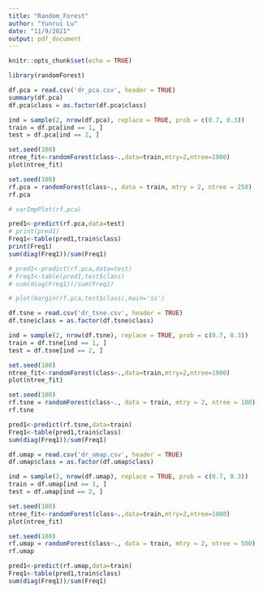```yaml
---
title: "Random_Forest"
author: "Yunrui Lu"
date: "11/9/2021"
output: pdf_document
---
```


```r
knitr::opts_chunk$set(echo = TRUE)
```


\section{RANDOM_FOREST}

```r
library(randomForest)
```

\subsection{PCA}

```r
df.pca = read.csv('dr_pca.csv', header = TRUE)
summary(df.pca)
df.pca$class = as.factor(df.pca$class)
```

```r
ind = sample(2, nrow(df.pca), replace = TRUE, prob = c(0.7, 0.3))
train = df.pca[ind == 1, ]
test = df.pca[ind == 2, ]
```

```r
set.seed(100)
ntree_fit<-randomForest(class~.,data=train,mtry=2,ntree=1000)
plot(ntree_fit)
```

```r
set.seed(100)
rf.pca = randomForest(class~., data = train, mtry = 2, ntree = 250)
rf.pca
```

```r
# varImpPlot(rf.pca)
```

```r
pred1<-predict(rf.pca,data=test)
# print(pred1)
Freq1<-table(pred1,train$class)
print(Freq1)
sum(diag(Freq1))/sum(Freq1)
```

```r
# pred1<-predict(rf.pca,data=test)
# Freq1<-table(pred1,test$class)
# sum(diag(Freq1))/sum(Freq1)
```

```r
# plot(margin(rf.pca,test$class),main='ss')
```

\subsection{TSNE}

```r
df.tsne = read.csv('dr_tsne.csv', header = TRUE)
df.tsne$class = as.factor(df.tsne$class)
```

```r
ind = sample(2, nrow(df.tsne), replace = TRUE, prob = c(0.7, 0.3))
train = df.tsne[ind == 1, ]
test = df.tsne[ind == 2, ]
```

```r
set.seed(100)
ntree_fit<-randomForest(class~.,data=train,mtry=2,ntree=1000)
plot(ntree_fit)
```

```r
set.seed(100)
rf.tsne = randomForest(class~., data = train, mtry = 2, ntree = 100)
rf.tsne
```

```r
pred1<-predict(rf.tsne,data=train)
Freq1<-table(pred1,train$class)
sum(diag(Freq1))/sum(Freq1)
```

\subsection{UMAP}

```r
df.umap = read.csv('dr_umap.csv', header = TRUE)
df.umap$class = as.factor(df.umap$class)
```

```r
ind = sample(2, nrow(df.umap), replace = TRUE, prob = c(0.7, 0.3))
train = df.umap[ind == 1, ]
test = df.umap[ind == 2, ]
```

```r
set.seed(100)
ntree_fit<-randomForest(class~.,data=train,mtry=2,ntree=1000)
plot(ntree_fit)
```

```r
set.seed(100)
rf.umap = randomForest(class~., data = train, mtry = 2, ntree = 500)
rf.umap
```

```r
pred1<-predict(rf.umap,data=train)
Freq1<-table(pred1,train$class)
sum(diag(Freq1))/sum(Freq1)
```
